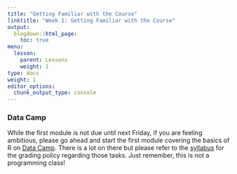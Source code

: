 ```yaml
---
title: "Getting Familiar with the Course"
linktitle: "Week 1: Getting Familiar with the Course"
output:
  blogdown::html_page:
    toc: true
menu:
  lesson:
    parent: Lessons
    weight: 1
type: docs
weight: 1
editor_options: 
  chunk_output_type: console
---
```


### Data Camp
While the first module is not due until next Friday, if you are feeling ambitious, please go ahead and start the first module covering the basics of R on [Data Camp](https://www.datacamp.com/){target="_blank"}. There is a lot on there but please refer to the [syllabus](/syllabus/) for the grading policy regarding those tasks. Just remember, this is not a programming class!

